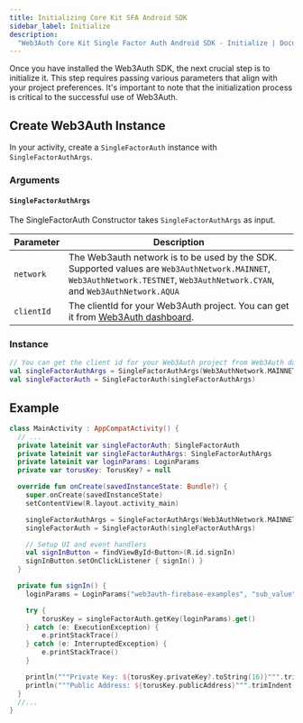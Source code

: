 ```yaml
---
title: Initializing Core Kit SFA Android SDK
sidebar_label: Initialize
description:
  "Web3Auth Core Kit Single Factor Auth Android SDK - Initialize | Documentation - Web3Auth"
---
```



Once you have installed the Web3Auth SDK, the next crucial step is to initialize it. This step
requires passing various parameters that align with your project preferences. It's important to note
that the initialization process is critical to the successful use of Web3Auth.

## Create Web3Auth Instance

In your activity, create a `SingleFactorAuth` instance with `SingleFactorAuthArgs`.

### Arguments

#### `SingleFactorAuthArgs`

The SingleFactorAuth Constructor takes `SingleFactorAuthArgs` as input.

| Parameter  | Description                                                                                                                                                                  |
| ---------- | ---------------------------------------------------------------------------------------------------------------------------------------------------------------------------- |
| `network`  | The Web3auth network is to be used by the SDK. Supported values are `Web3AuthNetwork.MAINNET`, `Web3AuthNetwork.TESTNET`, `Web3AuthNetwork.CYAN`, and `Web3AuthNetwork.AQUA` |
| `clientId` | The clientId for your Web3Auth project. You can get it from [Web3Auth dashboard](<[https://dashboard.web3auth.io/](https://dashboard.web3auth.io/login)>).                   |

### Instance

```kotlin
// You can get the client id for your Web3Auth project from Web3Auth dashboard.
val singleFactorAuthArgs = SingleFactorAuthArgs(Web3AuthNetwork.MAINNET, "YOUR_WEB3AUTH_CLIENT_ID")
val singleFactorAuth = SingleFactorAuth(singleFactorAuthArgs)
```

## Example

```kotlin
class MainActivity : AppCompatActivity() {
  // ...
  private lateinit var singleFactorAuth: SingleFactorAuth
  private lateinit var singleFactorAuthArgs: SingleFactorAuthArgs
  private lateinit var loginParams: LoginParams
  private var torusKey: TorusKey? = null

  override fun onCreate(savedInstanceState: Bundle?) {
    super.onCreate(savedInstanceState)
    setContentView(R.layout.activity_main)

    singleFactorAuthArgs = SingleFactorAuthArgs(Web3AuthNetwork.MAINNET, "YOUR_WEB3AUTH_CLIENT_ID")
    singleFactorAuth = SingleFactorAuth(singleFactorAuthArgs)

    // Setup UI and event handlers
    val signInButton = findViewById<Button>(R.id.signIn)
    signInButton.setOnClickListener { signIn() }
  }

  private fun signIn() {
    loginParams = LoginParams("web3auth-firebase-examples", "sub_value", "id_token")

    try {
        torusKey = singleFactorAuth.getKey(loginParams).get()
    } catch (e: ExecutionException) {
        e.printStackTrace()
    } catch (e: InterruptedException) {
        e.printStackTrace()
    }

    println("""Private Key: ${torusKey.privateKey?.toString(16)}""".trimIndent())
    println("""Public Address: ${torusKey.publicAddress}""".trimIndent())
  }
  //...
}
```
